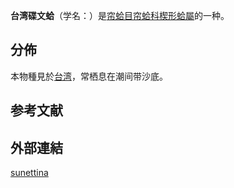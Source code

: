 {{Speciesbox
| taxon = Sunetta sunettina
| authority = Jousseaume, 1891
| synonyms_ref = {{r|WoRMS_507896}}
| synonyms =
* ''Cyclosunetta contempta'' {{small|(Smith, 1891)}}
* ''Cyclosunetta comtenpta'' {{small|(Smith, 1891)}}（拼寫錯誤）{{r|shell_2763}}
* ''Cyclosunetta cumingii'' {{small|(Smith, 1891)}}{{r|shell_2763}}
* ''Meroe menstrualis'' {{small|Reeve, 1864}}
* ''Meroë menstrualis'' {{small|Reeve, 1864}}（拼寫錯誤）
* ''Sunetta contempta'' {{small|E. A. Smith, 1891}}
* ''Sunettina contempta'' {{small|Smith, 1891}}
* ''Sunettina sunettina'' {{small|Jousseaume, 1891}}
}}

'''台湾碟文蛤'''（学名：''{{lang|la|Sunetta sunettina}}''）是[[帘蛤目|帘蛤目]][[帘蛤科|帘蛤科]][[楔形蛤屬|楔形蛤屬]]的一种{{r|WoRMS_507896}}。

==分佈==
本物種見於[[台湾|台湾]]，常栖息在潮间带沙底{{r|shell_2763}}。

==参考文献==
{{reflist|refs=
<ref name="shell_2763">{{cite web
 |url=http://shell.sinica.edu.tw/chinese/shellbase_detail.php?science_no=2763
 |title=国际贝库：台湾碟文蛤
 |publisher=台湾贝类资料库
 |accessdate=2009-08-11
 |archive-date=2016-03-04
 |archive-url=https://web.archive.org/web/20160304101511/http://shell.sinica.edu.tw/chinese/shellbase_detail.php?science_no=2763
 |dead-url=no
 }}</ref>
<ref name="WoRMS_507896">{{WoRMS |id=507896
 |title=''Sunetta sunettina'' (Jousseaume, 1891)
 |last=Huber |first=Markus
 |date=2010-09-15 |accessdate=2013-03-09 }}</ref>
}}

==外部連結==
{{Taxonbar|from=Q14421208}}

[[Category:楔形蛤属|sunettina]]


{{Mollusc-stub}}